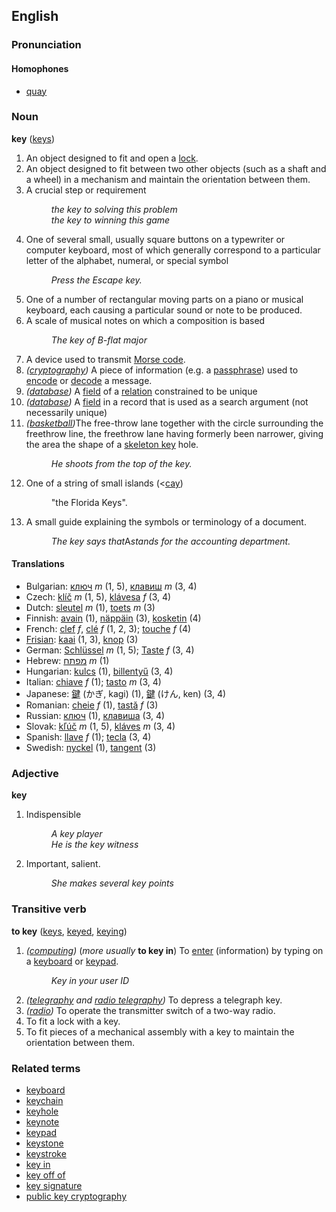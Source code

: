 ==English==
===Pronunciation===
====Homophones====
*[[quay]]

=== Noun ===
'''key''' ([[keys]])

#An object designed to fit and open a [[lock]].
#An object designed to fit between two other objects (such as a shaft and a wheel) in a mechanism and maintain the orientation between them.
#A crucial step or requirement
#:''the key to solving this problem''
#:''the key to winning this game''
#One of several small, usually square buttons on a typewriter or computer keyboard, most of which generally correspond to a particular letter of the alphabet, numeral, or special symbol
#:''Press the Escape key.''
#One of a number of rectangular moving parts on a piano or musical keyboard, each causing a particular sound or note to be produced.
# A scale of musical notes on which a composition is based
#:''The key of B-flat major''
#A device used to transmit [[Morse code]].
#''([[cryptography]])'' A piece of information (e.g. a [[passphrase]]) used to [[encode]] or [[decode]] a message.
#''([[database]])'' A [[field]] of a [[relation]] constrained to be unique
#''([[database]])'' A [[field]] in a record that is used as a search argument (not necessarily unique)
# ''([[basketball]])''The free-throw lane together with the circle surrounding the freethrow line, the freethrow lane having formerly been narrower, giving the area the shape of a [[skeleton key]] hole.
#:''He shoots from the top of the key.''
#One of a string of small islands (<[[cay]])
#:"the Florida Keys".
#A small guide explaining the symbols or terminology of a document.
#: ''The key says that ''A'' stands for the accounting department.''

==== Translations ====
*Bulgarian: [[ключ]] ''m'' (1, 5), [[клавиш]] ''m'' (3, 4)
*Czech: [[klíč]] ''m'' (1, 5), [[klávesa]] ''f''  (3, 4)
*Dutch: [[sleutel]] ''m'' (1), [[toets]] ''m'' (3)
*Finnish: [[avain]] (1), [[näppäin]] (3), [[kosketin]] (4)
*French: [[clef]] ''f'', [[clé]] ''f'' (1, 2, 3); [[touche]] ''f'' (4)
*[[Frisian]]: [[kaai]] (1, 3), [[knop]] (3)
*German: [[Schlüssel]] ''m'' (1, 5); [[Taste]] ''f'' (3, 4)
*Hebrew: [[מפתח]] ''m'' (1)
*Hungarian: [[kulcs]] (1), [[billentyű]] (3, 4)
*Italian: [[chiave]] ''f'' (1); [[tasto]] ''m'' (3, 4)
*Japanese: [[鍵]] (かぎ, kagi) (1), [[鍵]] (けん, ken) (3, 4)
*Romanian: [[cheie]] ''f'' (1), [[tastă]] ''f'' (3)
*Russian: [[ключ]] (1), [[клавиша]] (3, 4)
*Slovak: [[kľúč]] ''m'' (1, 5), [[kláves]] ''m'' (3, 4)
*Spanish: [[llave]] ''f'' (1); [[tecla]] (3, 4)
*Swedish: [[nyckel]] (1), [[tangent]] (3)

=== Adjective ===
'''key'''

# Indispensible 
#:''A key player''
#:''He is the key witness''
# Important, salient.
#:''She makes several key points''

===Transitive verb===
'''to key''' ([[keys]], [[keyed]], [[keying]])

#''([[computing]])'' (''more usually'' '''to key in''') To [[enter]] (information) by typing on a [[keyboard]] or [[keypad]].
#:''Key in your user ID''
#''([[telegraphy]] and [[radio telegraphy]])'' To depress a telegraph key.
#''([[radio]])'' To operate the transmitter switch of a two-way radio.
#To fit a lock with a key.
#To fit pieces of a mechanical assembly with a key to maintain the orientation between them.

===Related terms===
*[[keyboard]]
*[[keychain]]
*[[keyhole]]
*[[keynote]]
*[[keypad]]
*[[keystone]]
*[[keystroke]]
*[[key in]]
*[[key off of]]
*[[key signature]]
*[[public key cryptography]]